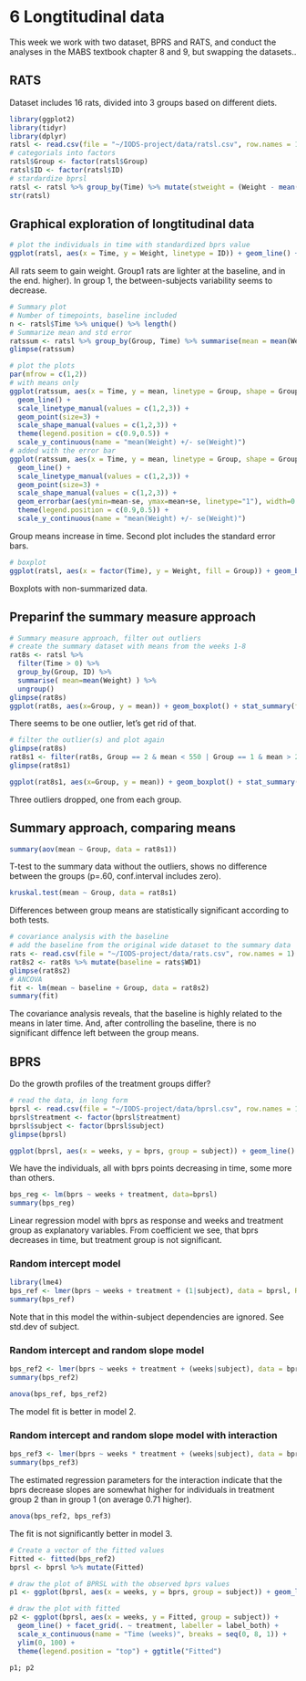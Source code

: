 # 6 Longtitudinal data

This week we work with two dataset, BPRS and RATS, and conduct the analyses in the MABS textbook chapter 8 and 9, but swapping the datasets..

## RATS

Dataset includes 16 rats, divided into 3 groups based on different diets.

```r
library(ggplot2)
library(tidyr)
library(dplyr)
ratsl <- read.csv(file = "~/IODS-project/data/ratsl.csv", row.names = 1)
# categorials into factors
ratsl$Group <- factor(ratsl$Group)
ratsl$ID <- factor(ratsl$ID)
# stardardize bprsl
ratsl <- ratsl %>% group_by(Time) %>% mutate(stweight = (Weight - mean(Weight)) / sd(Weight)) %>% ungroup()
str(ratsl)
```

## Graphical exploration of longtitudinal data

```r
# plot the individuals in time with standardized bprs value 
ggplot(ratsl, aes(x = Time, y = Weight, linetype = ID)) + geom_line() + facet_grid(. ~ Group, labeller = label_both) + scale_linetype_manual(values = rep(1:6, times=4)) + theme(legend.position = "none") +   scale_y_continuous(limits = c(min(ratsl$Weight), max(ratsl$Weight)))

```

All rats seem to gain weight. Group1 rats are lighter at the baseline, and in the end.
higher). In group 1, the between-subjects variability seems to decrease.

```r
# Summary plot
# Number of timepoints, baseline included
n <- ratsl$Time %>% unique() %>% length()
# Summarize mean and std error
ratssum <- ratsl %>% group_by(Group, Time) %>% summarise(mean = mean(Weight), se = ( sd(Weight) / sqrt(n) )) %>% ungroup()
glimpse(ratssum)

# plot the plots
par(mfrow = c(1,2))
# with means only
ggplot(ratssum, aes(x = Time, y = mean, linetype = Group, shape = Group)) +
  geom_line() +
  scale_linetype_manual(values = c(1,2,3)) +
  geom_point(size=3) +
  scale_shape_manual(values = c(1,2,3)) +
  theme(legend.position = c(0.9,0.5)) +
  scale_y_continuous(name = "mean(Weight) +/- se(Weight)")
# added with the error bar
ggplot(ratssum, aes(x = Time, y = mean, linetype = Group, shape = Group)) +
  geom_line() +
  scale_linetype_manual(values = c(1,2,3)) +
  geom_point(size=3) +
  scale_shape_manual(values = c(1,2,3)) +
  geom_errorbar(aes(ymin=mean-se, ymax=mean+se, linetype="1"), width=0.3) +
  theme(legend.position = c(0.9,0.5)) +
  scale_y_continuous(name = "mean(Weight) +/- se(Weight)")
```
Group means increase in time. Second plot includes the standard error bars.


```r
# boxplot
ggplot(ratsl, aes(x = factor(Time), y = Weight, fill = Group)) + geom_boxplot()

```

Boxplots with non-summarized data.

## Preparinf the summary measure approach

```r
# Summary measure approach, filter out outliers
# create the summary dataset with means from the weeks 1-8
rat8s <- ratsl %>%
  filter(Time > 0) %>%
  group_by(Group, ID) %>%
  summarise( mean=mean(Weight) ) %>%
  ungroup()
glimpse(rat8s)
ggplot(rat8s, aes(x=Group, y = mean)) + geom_boxplot() + stat_summary(fun.y = "mean", geom = "point", shape=23, size=4, fill = "white")
```
There seems to be one outlier, let's get rid of that.

```r
# filter the outlier(s) and plot again
glimpse(rat8s)
rat8s1 <- filter(rat8s, Group == 2 & mean < 550 | Group == 1 & mean > 260 | Group == 3 & mean > 500)
glimpse(rat8s1)

ggplot(rat8s1, aes(x=Group, y = mean)) + geom_boxplot() + stat_summary(fun.y = "mean", geom = "point", shape=23, size=4, fill = "white")

```
Three outliers dropped, one from each group.



## Summary approach, comparing means

```r
summary(aov(mean ~ Group, data = rat8s1))

```

T-test to the summary data without the outliers, shows no difference between the groups (p=.60, conf.interval includes zero).


```r
kruskal.test(mean ~ Group, data = rat8s1)
```

Differences between group means are statistically significant according to both tests.

```r
# covariance analysis with the baseline
# add the baseline from the original wide dataset to the summary data
rats <- read.csv(file = "~/IODS-project/data/rats.csv", row.names = 1)
rat8s2 <- rat8s %>% mutate(baseline = rats$WD1)
glimpse(rat8s2)
# ANCOVA
fit <- lm(mean ~ baseline + Group, data = rat8s2)
summary(fit)
```

The covariance analysis reveals, that the baseline is highly related to the means in later time.
And, after controlling the baseline, there is no significant diffence left between the group means.

## BPRS

Do the growth profiles of the treatment groups differ?

```r
# read the data, in long form 
bprsl <- read.csv(file = "~/IODS-project/data/bprsl.csv", row.names = 1)
bprsl$treatment <- factor(bprsl$treatment)
bprsl$subject <- factor(bprsl$subject)
glimpse(bprsl)
```

```r
ggplot(bprsl, aes(x = weeks, y = bprs, group = subject)) + geom_line() + facet_grid(. ~ treatment, labeller = label_both) 
```
We have the individuals, all with bprs points decreasing in time, some more than others.


```r
bps_reg <- lm(bprs ~ weeks + treatment, data=bprsl)
summary(bps_reg)
```

Linear regression model with bprs as response and weeks and treatment group as explanatory variables.
From coefficient we see, that bprs decreases in time, but treatment group is not significant. 

### Random intercept model
```r
library(lme4)
bps_ref <- lmer(bprs ~ weeks + treatment + (1|subject), data = bprsl, REML=FALSE)
summary(bps_ref)

```

Note that in this model the within-subject dependencies are ignored. See std.dev of subject.

### Random intercept and random slope model 

```r
bps_ref2 <- lmer(bprs ~ weeks + treatment + (weeks|subject), data = bprsl, REML=FALSE)
summary(bps_ref2)
```

```r
anova(bps_ref, bps_ref2)
```

The model fit is better in model 2.

### Random intercept and random slope model with interaction

```r
bps_ref3 <- lmer(bprs ~ weeks * treatment + (weeks|subject), data = bprsl, REML=FALSE)
summary(bps_ref3)
```

The estimated regression parameters for the interaction  indicate that the bprs decrease slopes are somewhat higher for individuals in treatment group 2 than in group 1 (on average 0.71 higher). 


```r
anova(bps_ref2, bps_ref3)
```

The fit is not significantly better in model 3.


```r
# Create a vector of the fitted values
Fitted <- fitted(bps_ref2)
bprsl <- bprsl %>% mutate(Fitted)

# draw the plot of BPRSL with the observed bprs values
p1 <- ggplot(bprsl, aes(x = weeks, y = bprs, group = subject)) + geom_line() + facet_grid(. ~ treatment, labeller = label_both) + scale_x_continuous(name = "Time (weeks)", breaks = seq(0, 8, 1)) +  ylim(0,100) + theme(legend.position = "top") + ggtitle("Observed")

# draw the plot with fitted
p2 <- ggplot(bprsl, aes(x = weeks, y = Fitted, group = subject)) +
  geom_line() + facet_grid(. ~ treatment, labeller = label_both) +
  scale_x_continuous(name = "Time (weeks)", breaks = seq(0, 8, 1)) +
  ylim(0, 100) +
  theme(legend.position = "top") + ggtitle("Fitted")

p1; p2

```

